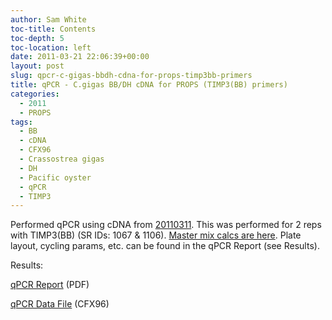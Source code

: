 ```yaml
---
author: Sam White
toc-title: Contents
toc-depth: 5
toc-location: left
date: 2011-03-21 22:06:39+00:00
layout: post
slug: qpcr-c-gigas-bbdh-cdna-for-props-timp3bb-primers
title: qPCR - C.gigas BB/DH cDNA for PROPS (TIMP3(BB) primers)
categories:
  - 2011
  - PROPS
tags:
  - BB
  - cDNA
  - CFX96
  - Crassostrea gigas
  - DH
  - Pacific oyster
  - qPCR
  - TIMP3
---
```


Performed qPCR using cDNA from [20110311](/Sam%27s+Working+Notebook+Jan+2011+-+March+2011#sjw20110311). This was performed for 2 reps with TIMP3(BB) (SR IDs: 1067 & 1106). [Master mix calcs are here](https://eagle.fish.washington.edu/Arabidopsis/Notebook%20Workup%20Files/20110321-02.jpg). Plate layout, cycling params, etc. can be found in the qPCR Report (see Results).

Results:

[qPCR Report](https://eagle.fish.washington.edu/Arabidopsis/qPCR/Roberts%20Lab_2011-03-21%2013-52-24_CC009827.pdf) (PDF)

[qPCR Data File](https://eagle.fish.washington.edu/Arabidopsis/qPCR/Roberts%20Lab_2011-03-21%2013-52-24_CC009827.pcrd) (CFX96)
